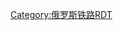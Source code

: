 {{Routemap
| collapse = yes
| title = 西伯利亚铁路
| style = border:0;font-size:13px
| top=
| lua= 1
| text-width = 28,200,
| map=
~~公里~~車站
\KBHFa\~~0~~'''[[雅罗斯拉夫尔站|莫斯科雅罗斯拉夫尔站]]'''
CONTgq\KRZu+r\CONTfq~~ ~~下穿莫斯科东北—西南联络线~~ ~~{{rmri|l}}[[莫斯科站 (圣彼得堡)|圣彼得堡]]—[[喀山]]、[[下诺夫哥罗德]]
-startCollapsible
\BHF\~~31~~[[梅季希]]站
\ABZgl\CONTfq~~ ~~{{rmri|r}}至[[福里亚泽沃]]、[[下诺夫哥罗德]]
HST~~59~~[[霍季科沃]]
HST~~73~~[[謝爾吉耶夫鎮]]
STR+GRZq~~ ~~[[莫斯科州|莫斯科]] - [[弗拉基米尔州|弗拉基米尔]]邊界
CONTgq\ABZg+r\~~ ~~{{rmri|l}}[[莫斯科大环线]]
BHF~~112~~[[亞歷山德羅夫 (弗拉基米爾州)|亞歷山德羅夫]]
\ABZgl\CONTfq~~ ~~{{rmri|r}}[[莫斯科大环线]]
HST~~ ~~Balakirevo
STR+GRZq~~ ~~[[弗拉基米尔州]] - [[雅羅斯拉夫爾州]]邊界
HST~~145~~Berendeevo
HST~~ ~~Ryazantsevo
HST~~ ~~Silnitsi
HST~~200~~{{tsl|en|Petrovskoye, Yaroslavl Oblast||Petrovskoye}}
HST~~224~~[[罗斯托夫]]
HST~~ ~~Semibratovo
HST~~ ~~Kozmodemyansk
-endCollapsible
\BHF\~~282~~[[雅罗斯拉夫尔]]站
-startCollapsible
WASSERq\hKRZWae\WASSERq~~289~~''[[伏尔加河]]''
BHF~~356~~[[丹尼洛夫 (雅羅斯拉夫爾州)|丹尼洛夫]]
\ABZgl\LSTRq~~ ~~''路線到[[沃洛格达]]&[[阿尔汉格尔斯克]]''
HST~~ ~~Sot
HST~~394~~Lyubim
HST~~ ~~Seksha
STR+GRZq~~ ~~[[雅羅斯拉夫爾州|雅羅斯拉夫爾]] - [[科斯特罗马州|科斯特罗马]]邊界
HST~~ ~~Brodni
HST~~ ~~Korega
\ABZg+l\LSTRq~~ ~~''路線到[[沃洛格达]]&[[聖彼得堡]]''
HST~~450~~Bui
HST~~ ~~Rossolovo
HST~~ ~~Khramki
HST~~501~~[[加利奇]]
HST~~ ~~Krasilnikovo
HST~~ ~~Loparevo
HST~~ ~~Monakovo
HST~~ ~~Antrolovo
HST~~ ~~Nikkolo-Ugol
HST~~ ~~Nikolo-Poloma
HST~~ ~~Nomzha
HST~~ ~~Yelenskiy
HST~~ ~~Neva
HST~~ ~~Nelsha
HST~~ ~~Brantovka
HST~~ ~~Petrushino
HST~~ ~~Kostrikha
HST~~651~~[[曼圖羅沃]]
HST~~ ~~Vocherovo
HST~~ ~~Shekshema
HST~~ ~~Varakinskiy
WASSERq\hKRZWae\WASSERq~~ ~~''[[韋特盧加河]]''
HST~~698~~[[沙里亞 (科斯特羅馬州)|沙里亞]]
HST~~ ~~Zeblyaki
HST~~ ~~Yakshanga
HST~~ ~~Burunduchikha
STR+GRZq~~ ~~[[科斯特罗马州]] - [[基洛夫州]]邊界
HST~~ ~~Suprotivniy
HST~~ ~~Metil
HST~~ ~~Gostovskaya
HST~~ ~~Shabalino
HST~~818~~Svetcha
HST~~ ~~Yuma
HST~~ ~~Kapidantsi
HST~~ ~~Atsvezh
HST~~ ~~Darovitsa
LSTRq\ABZg+r\~~ ~~路線到[[下諾夫哥羅德]] & [[库尔斯克站|莫斯科库尔斯克站]]
HST~~870~~[[科捷利尼奇]]
WASSERq\hKRZWae\WASSERq~~ ~~''[[維亞特卡河]]''
HST~~ ~~Bistryagi
HST~~ ~~Orichi
HST~~ ~~Strizhi
HST~~ ~~Lyangasovo
HST~~ ~~Chukhlominskiy
-endCollapsible
-startCollapsible
\BHF\~~956~~'''[[基洛夫 (基洛夫州)|基洛夫]]站'''
HST~~975~~Pozdino
HST~~ ~~Poloy
HST~~995~~Bum-Kombinat
HST~~ ~~Prosnitsa
HST~~ ~~Ardashi
HST~~ ~~Rekmino
HST~~1052~~Zuevka
HST~~ ~~Kosa
HST~~ ~~Falenki
HST~~1127~~Yar
STR+GRZq~~ ~~[[基洛夫州]] - [[乌德穆尔特共和国]]邊界
HST~~ ~~Kozmil
HST~~1165~~Glazov
HST~~1194~~Balyezino
HST~~ ~~Pibanshur
WASSERq\hKRZWae\WASSERq~~1221~~''[[切普察河]]''
HST~~1223~~Chepsta
HST~~ ~~Kez
HST~~ ~~Kabalud
HST~~ ~~Kuzma
STR+GRZq~~ ~~[[乌德穆尔特共和国]] - [[彼爾姆邊疆區]]邊界
HST~~ ~~Borodulino
HST~~ ~~Subbotniki
HST~~1310~~Vereshchagino
HST~~ ~~Zyukay
HST~~1340~~Mendeleevo
HST~~ ~~Grigorevskaya
HST~~1387~~Chaikovskaya
HST~~ ~~Shabunichi
HST~~1410~~Overyata
HST~~ ~~Kurya
WASSERq\hKRZWae\WASSERq~~1432~~''[[卡馬河]]''
-endCollapsible
-startCollapsible
\BHF\~~1434~~'''[[彼尔姆]]2号站'''
HST~~1452~~Ferma
HST~~ ~~Mulyanka
HST~~ ~~Yug
HST~~ ~~Yergach
HST~~1534~~Kungur
HST~~ ~~Kishert
HST~~ ~~Shumkovo
HST~~ ~~Tulumbasi
HST~~ ~~Kordon
STR+GRZq~~ ~~[[彼爾姆邊疆區]] - [[斯維爾德洛夫斯克州]]邊界
HST~~ ~~Shamary
HST~~1672~~Shalya
HST~~Sarga
HST~~Sabik
HST~~1729~~Kuzino
HST~~1748~~Krylosovo
HST~~1770~~[[第一烏拉爾斯克]]
STR+GRZq~~1777~~[[欧洲]] - [[亚洲]]邊界
WASSERq\hKRZWae\WASSERq~~''[[伊谢季河]]''
-endCollapsible
-startCollapsible
\BHF\~~1814~~'''[[葉卡捷琳堡客運站]]'''
HST~~Shartash
HST~~Putevka
HST~~Kosolino
HST~~Gagarskiy
HST~~Bazhenovo
HST~~Gryaznovskaya
HST~~1912~~[[Bogdannovich]]
HST~~Pishminskaya
HST~~Yelanskiy
HST~~1955~~[[卡梅什洛夫]]
HST~~Aksarikha
HST~~Oshchepkovo
HST~~Proselok
HST~~2033~~Talitsa
HST~~2064~~Yushala
HST~~Bahkmetskoye
HST~~Tugulym
HST~~Karmak
STR+GRZq~~[[斯維爾德洛夫斯克州]] - [[秋明州]]邊界
-endCollapsible
-startCollapsible
\BHF\~~2139~~[[秋明]]站
HST~~Voynovka
HST~~Ozero Andreyevskoya
HST~~Vinzili
HST~~Bogdaninskaya
HST~~2222~~[[亞盧托羅夫斯克]]
WASSERq\hKRZWae\WASSERq~~''[[托博尔河]]''
HST~~[[扎沃多烏科夫斯克]]
HST~~Novaya Zaimka
HST~~Vagay
HST~~Omutinskaya
HST~~Lamyenskaya
HST~~Golishmanovo
HST~~Karasulskaya
HST~~2431~~[[伊希姆]]
WASSERq\hKRZWae\WASSERq~~''[[伊希姆河]]''
HST~~Maslyanskaya
HST~~Novo Andreyevskiy
STR+GRZq~~[[秋明州]] - [[鄂木斯克州]]邊界
HST~~Mangut
HST~~2565~~[[納濟瓦耶夫斯克]]
HST~~Dragunskaya
HST~~Lyubinskaya
LSTRq\ABZg+r\~~哈薩克交界線，直通[[車里雅賓斯克]]
-endCollapsible
WASSERq\hKRZWae\WASSERq~~2706~~''[[额尔齐斯河]]''
-startCollapsible
\BHF\~~2711~~'''[[鄂木斯克客运站]]'''
HST~~Kormilovka
HST~~2760~~[[卡拉欽斯克]]
HST~~Ivanovka
STR+GRZq~~[[鄂木斯克州]] - [[新西伯利亚州]]邊界
HST~~Karatkansk
HST~~2885~~[[韃靼斯克]]
HST~~Kabakly
HST~~Chany
HST~~Ozero Karachinskoye
HST~~Koshkul
HST~~Tebisskaya
HST~~3040~~[[巴拉賓斯克]]
HST~~Kozhurla
HST~~Ubinskaya
HST~~Kargat
HST~~Kokoshino
HST~~3212~~[[丘雷姆 (新西伯利亞州)|丘雷姆]]
HST~~Duplenskaya
HST~~Lesnaya Polyana
HST~~Chik
HST~~3322~~Ob
-endCollapsible
WASSERq\hKRZWae\WASSERq~~3332~~''[[鄂畢河]]''
-startCollapsible
\BHF\~~3336~~'''[[新西伯利亞站]]'''
HST~~Mochische
HST~~Oyash
HST~~Chebula
HST~~3463~~[[博洛特諾耶]]
STR+GRZq~~[[新西伯利亚州]] - [[科麦罗沃州]]邊界
HST~~3491~~[[尤爾加]]
WASSERq\hKRZWae\WASSERq~~''[[托木河]]''
HST~~Talmenka
HST~~Yashkino
HST~~Kholkino
\ABZgl+l\LSTRq~~''路線分支到[[托木斯克]]''
HST~~3570~~[[泰加]]
HST~~Likhtach
HST~~3602~~[[安熱羅-蘇真斯克]]
HST~~Yaya
HST~~Izhmorsk
HST~~Berikulsk
HST~~Antibesskiy
HST~~3715~~[[馬林斯克]]
HST~~Suslovo
HST~~Tyazhin
HST~~Itat
STR+GRZq~~[[科麦罗沃州]] - [[克拉斯諾亞爾斯克邊疆區]]邊界
HST~~3849~~[[波戈托爾]]
HST~~Kritovo
WASSERq\hKRZWae\WASSERq~~''[[丘雷姆河]]''
HST~~3917~~[[阿钦斯克]]
HST~~3960~~Chernorechsk
HST~~Kozulka
HST~~Zeledeyevo
HST~~Kacha
HST~~Minino
-endCollapsible
BHF~~4098~~[[克拉斯諾亞爾斯克客运站]]
-startCollapsible
WASSERq\hKRZWae\WASSERq~~4101~~''[[葉尼塞河]]''
HST~~Zlobino
HST~~Zikovo
HST~~Sorokino
HST~~Kamarchaga
HST~~Balay
HST~~4227~~[[烏亞爾]]
HST~~4262~~[[扎奧焦爾內]]
HST~~Kamala
HST~~Solyanka
HST~~Boshnyakovo
HST~~4343~~[[坎斯克]]
HST~~4375~~[[伊蘭斯基]]
HST~~Ingashiskaya
HST~~Tinskaya
HST~~Reshoti
HST~~Klyuchi
STR+GRZq~~[[克拉斯諾亞爾斯克邊疆區]] - [[伊尔库茨克州]]邊界
HST~~Yurti
HST~~Biryusinsk
-endCollapsible
BHF~~4515~~'''[[泰舍特站]]'''
-startCollapsible
\ABZgl\LSTRq~~4520~~[[貝阿鐵路]]
HST~~4555~~Razgon
HST~~Alzamay
HST~~4631~~Kamyshet
HST~~Uk
HST~~4680~~[[下烏金斯克]]
HST~~Khingoy
HST~~Khudoyelanskaya
HST~~Sheberta
HST~~Utay
HST~~4794~~[[图伦 (俄罗斯)|图伦]]
HST~~Shuba
HST~~Tulyushka
HST~~4875~~Kuytun
HST~~Kharik
HST~~Kimeltey
HST~~4940~~Zima
HST~~Tiret
HST~~Zalari
STR+GRZq~~[[伊尔库茨克州]] - [[乌斯季奥尔登斯基]]邊界
HST~~Golovinskaya
HST~~5027~~Kutulik
HST~~Zabituy
STR+GRZq~~[[乌斯季奥尔登斯基]] - [[伊尔库茨克州]]邊界
HST~~5061~~[[切列姆霍沃]]
HST~~5087~~Polovina
HST~~Belaya
HST~~5124~~[[西伯利亚乌索利耶]]
HST~~5133~~Telma
HST~~Kitoy
HST~~5160~~[[安加尔斯克]]
HST~~5170~~Meget
HST~~5178~~Irkutsk-Sort
-endCollapsible
-startCollapsible
\BHF\~~5185~~[[伊爾庫茨克客運站]]
HST~~Kaya
HST~~Goncharovo
HST~~B. Lug
HST~~Podkamennaya
HST~~Kultuk
HST~~5312~~[[斯柳江卡]]
HST~~Utulik
HST~~5358~~[[貝加爾斯克]]
HST~~Murino
STR+GRZq~~[[伊尔库茨克州]] - [[布里亞特]]邊界
HST~~5390~~Vydrino
HST~~5426~~Tankhoi
HST~~Pereyemnaya
HST~~5477~~Mysovaya
HST~~5530~~Posolskaya
HST~~Timlyuy
HST~~5562~~Selenginsk
HST~~Talovka
HST~~Tataurovo
WASSERq\hKRZWae\WASSERq~~''[[色楞格河]]''
-endCollapsible
BHF~~5641~~[[烏蘭烏德站]]
-startCollapsible
LSTRq\ABZgr\~~5655~~[[蒙古纵贯铁路]]
HST~~Talitsi
HST~~5675~~Onokhoy
HST~~Zaigraevo
HST~~Chelutay
HST~~Ilka
HST~~5734~~Novoilinski
HST~~Kizma
STR+GRZq~~[[布里亞特]] - [[外貝加爾邊疆區]]邊界
HST~~5784~~[[彼得罗夫斯克]]
HST~~Balyaga
HST~~Tarbagatai
HST~~Novo-Pavlovka
HST~~Tolbaga
HST~~Khokhotay
HST~~5884~~Bada
HST~~Zhipkhegen
HST~~5932~~[[希洛克]]
HST~~Khushenga
HST~~Kharagun
HST~~6053~~Mogzon
WASSERq\hKRZWae\WASSERq~~''[[希洛克河]]''
HST~~6093~~Sokhondo
HST~~6125~~Yablonovaya
HST~~Lesnoy
HST~~Ingoda
HST~~Chernovskaya
HST~~Kadala
-endCollapsible
-startCollapsible
\BHF\~~6198~~[[赤塔2号站]]
HST~~Peschanka
HST~~Atamanovka
HST~~Novaya
HST~~Makkaveyevo
HST~~6265~~Darasun
HST~~6293~~Karaymskaya
HST~~6306~~他斯契
-endCollapsible
-startCollapsible
LSTRq\ABZgr\~~6312~~[[东清铁路|东清铁路 (中东铁路)]]
HST~~Urulga
HST~~Zubarevo
HST~~Razmakhnino
HST~~Solntsevaya
HST~~6417~~Onon
HST~~6446~~[[石勒喀]]
HST~~Kholbon
HST~~6496~~Priiskavaya
\ABZgl\KBHFeq~~[[尼布楚]]
HST~~6532~~Kuenga
LSTRq\ABZgr\~~''路線到[[斯列坚斯克]]''
HST~~6593~~Chernyshevsky-Zabaikalski
HST~~6629~~Bushuley
HST~~Khoktonga
HST~~6670~~Zilovo
HST~~Ulyakan
HST~~Uryum
HST~~Sbega
HST~~6789~~Ksenevskaya
HST~~Kislyy Klug
HST~~Arteushka
HST~~Razdolnoye
HST~~6906~~[[莫戈恰]]
HST~~Taptugari
HST~~Semiozernyy
HST~~7010~~Amazar
HST~~Zhanna
STR+GRZq~~7075~~[[外貝加爾邊疆區]] - [[阿穆尔州]]邊界
HST~~7119~~Yerofei Pavlovich
HST~~7211~~Urusha
HST~~7266~~Takhtamigda
-endCollapsible
-startCollapsible
\ABZgl\LSTRq~~7273~~[[貝阿鐵路]]联络线
HST~~7306~~Skovorodino
HST~~7323~~Bolshoy Never
HST~~Taladan
HST~~Gonzha
HST~~7501~~Magdagachi
HST~~Sulus
HST~~Tigda
HST~~7602~~Ushumun
HST~~Sivaki
HST~~Mukhinskaya
HST~~Bereya
HST~~7723~~[[希马诺夫斯克]]aya
HST~~7772~~Ledyanaya
HST~~Buzuli
HST~~7815~~[[斯沃博德内]]
WASSERq\hKRZWae\WASSERq~~''[[结雅河]]''
HST~~M. Chesnokovskaya
HST~~Serishevo
HST~~7873~~[[别洛戈尔斯克]]
-endCollapsible
-startCollapsible
LSTRq\ABZgr\~~7875~~[[海兰泡|海兰泡 (布拉戈维申斯克)]]支线
HST~~Vozhayevka
HST~~Pozdeyevka
HST~~Yekaterinoslavka
HST~~7992~~Zavitaya
HST~~8037~~Bureya
HST~~Domikan
HST~~8088~~Arkhara
HST~~Rachi
HST~~Kundur-Khabarovskiy
STR+GRZq~~[[阿穆尔州]] - [[犹太自治州]]邊界
HST~~8198~~[[奥布卢奇耶]]
HST~~Kimkan
\ABZg+l\LSTRq~~''路線到[[貝阿鐵路]]''
HST~~8234~~Izvestkovaya
HST~~Birakan
HST~~Teploye Ozero
HST~~Londoko
HST~~8306~~Bira
-endCollapsible
-startCollapsible
\BHF\~~8351~~[[比罗比詹1号站]]
HST~~In
HST~~8480~~Volochayevka
\KRWgl+l\LSTRq~~''路線到[[貝阿鐵路]]''
HST~~Dezhnevka
HST~~Nikolayevka
HST~~8512~~Priamurskaya
-endCollapsible
WASSERq\hKRZWae+GRZq\WASSERq~~8515~~''[[黑龙江]]''~~ ~~[[犹太自治州]] - [[哈巴罗夫斯克边疆区]]邊界
-startCollapsible
\BHF\~~8523~~[[哈巴羅夫斯克1號站]]
HST~~Korfovskaya
HST~~8598~~Verino
HST~~8621~~Khor
HST~~Dormidontovka
HST~~8642~~[[维亚泽姆斯基]]
HST~~Rozengartovka
HST~~8756~~[[比金 (俄罗斯)|比金]]
STR+GRZq~~[[哈巴罗夫斯克边疆区]] - [[滨海边疆区]]邊界
HST~~Zvenevoi
HST~~Burlit-Volochayevskiy
HST~~Luchegorsk
HST~~Guberovo
HST~~8890~~[[达利涅列琴斯克]]
HST~~8900~~Lazo
HST~~Ruzhino
HST~~[[列索扎沃茨克]]
HST~~Shmkaovka
HST~~Sviyagino
HST~~9050~~[[斯帕斯克达利尼]]
HST~~Muchnaya
HST~~9109~~Sibirtsevo
HST~~Ipplolitovka
HST~~Ozernaya Pad
HST~~Dubininskiy
LSTRq\ABZg+r\~~綏芬河交界線
BHF~~9177~~[[双城子站|雙城子]]
HST~~[[巴拉诺夫斯基站|巴拉诺夫斯基]]
LSTRq\KRWgr+r\~~[[珲春市|琿春]]、[[羅先市|羅先]]交界線
HST~~拉兹多爾諾
HST~~納德日丁斯卡娅
\KRWgl+l\LSTRq~~''路線到[[克涅維基站|克涅維基]]、[[納霍德卡]]''
HST~~9255~~[[乌戈利纳亚站|乌戈利纳亚]]
HST~~[[春天站|春天]]
HST~~[[庭城站|庭城]]
HST~~[[史普尼克站|史普尼克]]
HST~~[[海洋站 (俄罗斯)|海洋]]
HST~~[[疗养院站 (海参崴)|疗养院]]
HST~~[[谢丹卡站|谢丹卡]]
HST~~[[嘉依卡站 (海参崴)|嘉依卡]]
HST~~[[第二条河站|第二条河]]
HST~~[[海洋城站|海洋城]]
HST~~[[第一条河站|第一条河]]
-endCollapsible
KBHFe~~9289~~'''[[海參崴站]]'''
|bottom={{navbar|西伯利亞鐵路RDT}}
}}
<noinclude>

{{Rdt intro|[[西伯利亚铁路]]}}
[[Category:俄罗斯铁路RDT]]

</noinclude>